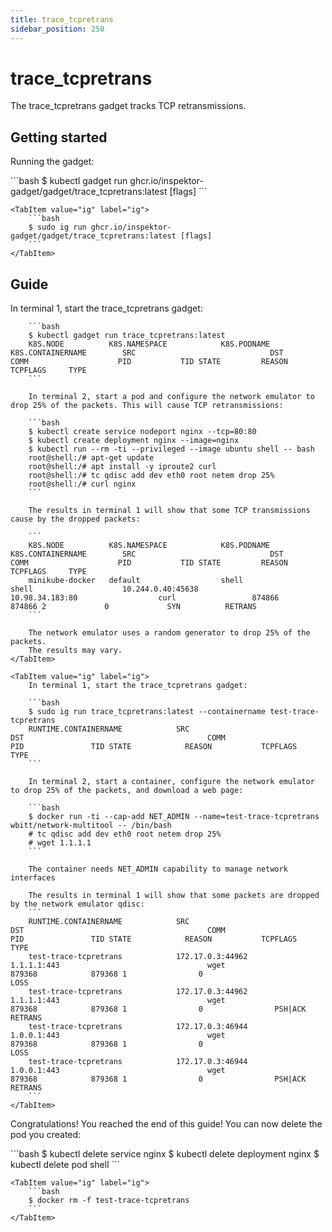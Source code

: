 ```yaml
---
title: trace_tcpretrans
sidebar_position: 250
---
```



# trace_tcpretrans

The trace_tcpretrans gadget tracks TCP retransmissions.

## Getting started

Running the gadget:

<Tabs groupId="env">
    <TabItem value="kubectl-gadget" label="kubectl gadget">
        ```bash
        $ kubectl gadget run ghcr.io/inspektor-gadget/gadget/trace_tcpretrans:latest [flags]
        ```
    </TabItem>

    <TabItem value="ig" label="ig">
        ```bash
        $ sudo ig run ghcr.io/inspektor-gadget/gadget/trace_tcpretrans:latest [flags]
        ```
    </TabItem>
</Tabs>

## Guide

<Tabs groupId="env">
    <TabItem value="kubectl-gadget" label="kubectl gadget">
        In terminal 1, start the trace_tcpretrans gadget:

        ```bash
        $ kubectl gadget run trace_tcpretrans:latest
        K8S.NODE          K8S.NAMESPACE            K8S.PODNAME              K8S.CONTAINERNAME        SRC                              DST                              COMM                    PID           TID STATE         REASON        TCPFLAGS     TYPE
        ```

        In terminal 2, start a pod and configure the network emulator to drop 25% of the packets. This will cause TCP retransmissions:

        ```bash
        $ kubectl create service nodeport nginx --tcp=80:80
        $ kubectl create deployment nginx --image=nginx
        $ kubectl run --rm -ti --privileged --image ubuntu shell -- bash
        root@shell:/# apt-get update
        root@shell:/# apt install -y iproute2 curl
        root@shell:/# tc qdisc add dev eth0 root netem drop 25%
        root@shell:/# curl nginx
        ```

        The results in terminal 1 will show that some TCP transmissions cause by the dropped packets:

        ```
        K8S.NODE          K8S.NAMESPACE            K8S.PODNAME              K8S.CONTAINERNAME        SRC                              DST                              COMM                    PID           TID STATE         REASON        TCPFLAGS     TYPE
        minikube-docker   default                  shell                    shell                    10.244.0.40:45638                10.98.34.183:80                  curl                 874866        874866 2             0             SYN          RETRANS
        ```

        The network emulator uses a random generator to drop 25% of the packets.
        The results may vary.
    </TabItem>

    <TabItem value="ig" label="ig">
        In terminal 1, start the trace_tcpretrans gadget:

        ```bash
        $ sudo ig run trace_tcpretrans:latest --containername test-trace-tcpretrans
        RUNTIME.CONTAINERNAME            SRC                                         DST                                         COMM                            PID               TID STATE            REASON           TCPFLAGS         TYPE
        ```

        In terminal 2, start a container, configure the network emulator to drop 25% of the packets, and download a web page:

        ```bash
        $ docker run -ti --cap-add NET_ADMIN --name=test-trace-tcpretrans wbitt/network-multitool -- /bin/bash
        # tc qdisc add dev eth0 root netem drop 25%
        # wget 1.1.1.1
        ```

        The container needs NET_ADMIN capability to manage network interfaces

        The results in terminal 1 will show that some packets are dropped by the network emulator qdisc:
        ```
        RUNTIME.CONTAINERNAME            SRC                                         DST                                         COMM                            PID               TID STATE            REASON           TCPFLAGS         TYPE
        test-trace-tcpretrans            172.17.0.3:44962                            1.1.1.1:443                                 wget                         879368            879368 1                0                                 LOSS
        test-trace-tcpretrans            172.17.0.3:44962                            1.1.1.1:443                                 wget                         879368            879368 1                0                PSH|ACK          RETRANS
        test-trace-tcpretrans            172.17.0.3:46944                            1.0.0.1:443                                 wget                         879368            879368 1                0                                 LOSS
        test-trace-tcpretrans            172.17.0.3:46944                            1.0.0.1:443                                 wget                         879368            879368 1                0                PSH|ACK          RETRANS
        ```
    </TabItem>
</Tabs>

Congratulations! You reached the end of this guide!
You can now delete the pod you created:

<Tabs groupId="env">
    <TabItem value="kubectl-gadget" label="kubectl gadget">
        ```bash
        $ kubectl delete service nginx
        $ kubectl delete deployment nginx
        $ kubectl delete pod shell
        ```
    </TabItem>

    <TabItem value="ig" label="ig">
        ```bash
        $ docker rm -f test-trace-tcpretrans
        ```
    </TabItem>
</Tabs>
